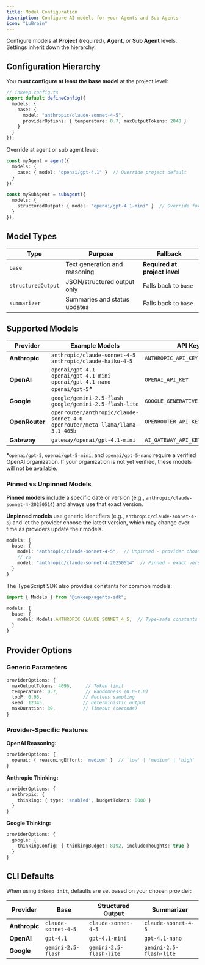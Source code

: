 ```yaml
---
title: Model Configuration
description: Configure AI models for your Agents and Sub Agents
icon: "LuBrain"
---
```


Configure models at **Project** (required), **Agent**, or **Sub Agent** levels. Settings inherit down the hierarchy.

## Configuration Hierarchy

You **must configure at least the base model** at the project level:

```typescript
// inkeep.config.ts
export default defineConfig({
  models: {
    base: {
      model: "anthropic/claude-sonnet-4-5",
      providerOptions: { temperature: 0.7, maxOutputTokens: 2048 }
    }
  }
});
```

Override at agent or sub agent level:

```typescript
const myAgent = agent({
  models: {
    base: { model: "openai/gpt-4.1" }  // Override project default
  }
});

const mySubAgent = subAgent({
  models: {
    structuredOutput: { model: "openai/gpt-4.1-mini" }  // Override for JSON output
  }
});
```

## Model Types

| Type | Purpose | Fallback |
|------|---------|----------|
| `base` | Text generation and reasoning | **Required at project level** |
| `structuredOutput` | JSON/structured output only | Falls back to `base` |
| `summarizer` | Summaries and status updates | Falls back to `base` |

## Supported Models

| Provider | Example Models | API Key |
|----------|----------------|---------|
| **Anthropic** | `anthropic/claude-sonnet-4-5`<br/>`anthropic/claude-haiku-4-5` | `ANTHROPIC_API_KEY` |
| **OpenAI** | `openai/gpt-4.1`<br/>`openai/gpt-4.1-mini`<br/>`openai/gpt-4.1-nano`<br/>`openai/gpt-5`* | `OPENAI_API_KEY` |
| **Google** | `google/gemini-2.5-flash`<br/>`google/gemini-2.5-flash-lite` | `GOOGLE_GENERATIVE_AI_API_KEY` |
| **OpenRouter** | `openrouter/anthropic/claude-sonnet-4-0`<br/>`openrouter/meta-llama/llama-3.1-405b` | `OPENROUTER_API_KEY` |
| **Gateway** | `gateway/openai/gpt-4.1-mini` | `AI_GATEWAY_API_KEY` |

<Note>*`openai/gpt-5`, `openai/gpt-5-mini`, and `openai/gpt-5-nano` require a verified OpenAI organization. If your organization is not yet verified, these models will not be available.</Note>

### Pinned vs Unpinned Models

**Pinned models** include a specific date or version (e.g., `anthropic/claude-sonnet-4-20250514`) and always use that exact version.

**Unpinned models** use generic identifiers (e.g., `anthropic/claude-sonnet-4-5`) and let the provider choose the latest version, which may change over time as providers update their models.

```typescript
models: {
  base: {
    model: "anthropic/claude-sonnet-4-5",  // Unpinned - provider chooses version
    // vs
    model: "anthropic/claude-sonnet-4-20250514"  // Pinned - exact version
  }
}
```

The TypeScript SDK also provides constants for common models:

```typescript
import { Models } from "@inkeep/agents-sdk";

models: {
  base: {
    model: Models.ANTHROPIC_CLAUDE_SONNET_4_5,  // Type-safe constants
  }
}
```

## Provider Options

### Generic Parameters
```typescript
providerOptions: {
  maxOutputTokens: 4096,     // Token limit
  temperature: 0.7,          // Randomness (0.0-1.0)
  topP: 0.95,               // Nucleus sampling
  seed: 12345,              // Deterministic output
  maxDuration: 30,          // Timeout (seconds)
}
```

### Provider-Specific Features

**OpenAI Reasoning:**
```typescript
providerOptions: {
  openai: { reasoningEffort: 'medium' }  // 'low' | 'medium' | 'high'
}
```

**Anthropic Thinking:**
```typescript
providerOptions: {
  anthropic: { 
    thinking: { type: 'enabled', budgetTokens: 8000 }
  }
}
```

**Google Thinking:**
```typescript
providerOptions: {
  google: { 
    thinkingConfig: { thinkingBudget: 8192, includeThoughts: true }
  }
}
```

## CLI Defaults

When using `inkeep init`, defaults are set based on your chosen provider:

| Provider | Base | Structured Output | Summarizer |
|----------|------|-------------------|------------|
| **Anthropic** | `claude-sonnet-4-5` | `claude-sonnet-4-5` | `claude-sonnet-4-5` |
| **OpenAI** | `gpt-4.1` | `gpt-4.1-mini` | `gpt-4.1-nano` |
| **Google** | `gemini-2.5-flash` | `gemini-2.5-flash-lite` | `gemini-2.5-flash-lite` |